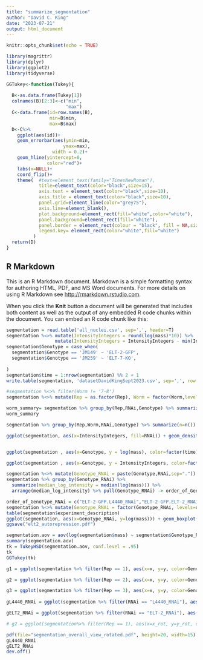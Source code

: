 ```yaml
---
title: "summarize_segmentation"
author: "David C. King"
date: "2023-07-21"
output: html_document
---
```


```r
knitr::opts_chunk$set(echo = TRUE)

library(magrittr)
library(dplyr)
library(ggplot2)
library(tidyverse)

GGTukey<-function(Tukey){
 
  B<-as.data.frame(Tukey[1])
  colnames(B)[2:3]<-c("min",
                      "max")
  C<-data.frame(id=row.names(B),
                min=B$min,
                max=B$max)
  D<-C%>%
    ggplot(aes(id))+
    geom_errorbar(aes(ymin=min,
                     ymax=max),
                 width = 0.2)+
    geom_hline(yintercept=0,
               color="red")+
    labs(x=NULL)+
    coord_flip()+
    theme(  #text=element_text(family="TimesNewRoman"),
            title=element_text(color="black",size=15),
            axis.text = element_text(color="black",size=10),
            axis.title = element_text(color="black",size=10),
            panel.grid=element_line(color="grey75"),
            axis.line=element_blank(),
            plot.background=element_rect(fill="white",color="white"),
            panel.background=element_rect(fill="white"),
            panel.border = element_rect(colour = "black", fill = NA,size=0.59),
            legend.key= element_rect(color="white",fill="white")
          )
  return(D)
}
```

## R Markdown

This is an R Markdown document. Markdown is a simple formatting syntax for authoring HTML, PDF, and MS Word documents. For more details on using R Markdown see <http://rmarkdown.rstudio.com>.

When you click the **Knit** button a document will be generated that includes both content as well as the output of any embedded R code chunks within the document. You can embed an R code chunk like this:

```r
segmentation = read.table('all_nuclei.csv', sep=',', header=T)
segmentation %<>% mutate(IntensityIntegers = round(log(mass)*10)) %>%
                  mutate(IntensityIntegers = IntensityIntegers - min(IntensityIntegers))
segmentation$Genotype = case_when(
  segmentation$Genotype == 'JM149' ~ 'ELT-2-GFP',
  segmentation$Genotype == 'JM259' ~ 'ELT-7-KO',
    
)
segmentation$time = 1:nrow(segmentation) %% 2 + 1
write.table(segmentation, 'datasetDavidKingSept2023.csv', sep=',', row.names = F, quote=F, col.names = T)
```


```r
#segmentation %<>% filter(Worm != '7-8')
segmentation %<>% mutate(Rep = as.factor(Rep), Worm = factor(Worm,levels=1:11), RNAi=factor(RNAi, levels=rev(sort(unique(segmentation$RNAi)))))

worm_summary= segmentation %>% group_by(Rep,RNAi,Genotype) %>% summarize(n=n())
worm_summary
```

```r
segmentation %>% group_by(Rep,Worm,RNAi,Genotype) %>% summarize(n=n()) %>% ungroup() %>% group_by(RNAi,Genotype) %>% summarise(ave_nuclei = mean(n), sd_nuclei=sd(n))
```

```r
ggplot(segmentation, aes(x=IntensityIntegers, fill=RNAi)) + geom_density(alpha=.5) + facet_wrap(~Genotype+factor(time)) + ggtitle("Intensity integers are round(log(mass)*10)-min", subtitle = "Evenly divided into timepoints 1 and 2")


ggplot(segmentation , aes(x=Genotype, y = log(mass), color=factor(time))) + geom_boxplot() + facet_wrap(~RNAi) + ggtitle("Brightness of nuclei (mass)")

ggplot(segmentation , aes(x=Genotype, y = IntensityIntegers, color=factor(time))) + geom_boxplot() + facet_wrap(~RNAi) + ggtitle("Size of detected nucleus")
```

```r
segmentation %<>% mutate(Genotype_RNAi = paste(Genotype,RNAi,sep="."))
segmentation %>% group_by(Genotype_RNAi) %>% 
  summarize(median_log_intensity = median(log(mass))) %>%  
  arrange(median_log_intensity) %>% pull(Genotype_RNAi) -> order_of_Genotype_RNAi 

order_of_Genotype_RNAi = c("ELT-2-GFP.L4440_RNAi","ELT-2-GFP.ELT-2_RNAi","ELT-7-KO.ELT-2_RNAi","ELT-7-KO.L4440_RNAi")
segmentation %<>% mutate(Genotype_RNAi = factor(Genotype_RNAi, levels=order_of_Genotype_RNAi))
table(segmentation$experiment_description)
ggplot(segmentation, aes(x=Genotype_RNAi, y=log(mass))) + geom_boxplot() + ggtitle("elt-2 gene autoregulation: ",subtitle = "elt-2 autorepression, elt-7 activation") + theme_classic()
ggsave("elt2_autorepression.pdf")

segmentation.aov = aov(log(segmentation$mass) ~ segmentation$Genotype_RNAi)
summary(segmentation.aov)
tk = TukeyHSD(segmentation.aov, conf.level = .95)
tk
GGTukey(tk)

```

```r
g1 = ggplot(segmentation %>% filter(Rep == 1), aes(x=x, y=y, color=Genotype)) + facet_wrap(~RNAi + Worm) + ggtitle("Segmentation results Rep 1") + geom_hline(yintercept=0) + geom_vline(xintercept = 0) + geom_line() + geom_point() + theme(aspect.ratio = 1) + ylim(c(-1500,1500))

g2 = ggplot(segmentation %>% filter(Rep == 2), aes(x=x, y=y, color=Genotype)) + facet_wrap(~RNAi + Worm) + ggtitle("Segmentation results Rep 2") + geom_hline(yintercept=0) + geom_vline(xintercept = 0) + geom_line() + geom_point() + theme(aspect.ratio = 1) + ylim(c(-1500,1500))

g3 = ggplot(segmentation %>% filter(Rep == 3), aes(x=x, y=y, color=Genotype)) + facet_wrap(~RNAi + Worm) + ggtitle("Segmentation results Rep 3") + geom_hline(yintercept=0) + geom_vline(xintercept = 0) + geom_line() + geom_point() + theme(aspect.ratio = 1) + ylim(c(-1500,1500))
 
gL4440_RNAi = ggplot(segmentation %>% filter(RNAi == "L4440_RNAi"), aes(x=x_rot, y=y_rot, color=Rep)) + facet_wrap(~ Worm + Genotype) + ggtitle("Segmentation results L4440_RNAi") + geom_hline(yintercept=0) + geom_vline(xintercept = 0) + geom_line() + geom_point() + theme(aspect.ratio = 1) + ylim(c(-1500,1500))

gELT2_RNAi = ggplot(segmentation %>% filter(RNAi == "ELT-2_RNAi"), aes(x=x_rot, y=y_rot, color=Rep)) + facet_wrap(~ Worm + Genotype) + ggtitle("Segmentation results ELT-2_RNAi") + geom_hline(yintercept=0) + geom_vline(xintercept = 0) + geom_line() + geom_point() + theme(aspect.ratio = 1) + ylim(c(-1500,1500))

# g2 = ggplot(segmentation%>% filter(Rep == 1), aes(x=x_rot, y=y_rot, color=Genotype))  + facet_wrap(~RNAi + Worm) + ggtitle("Rotated onto x-axis")+ geom_hline(yintercept=0) + geom_vline(xintercept = 0) + geom_line() + geom_point() + theme(aspect.ratio = 1)+ ylim(c(-1500,1500))
```

```r
pdf(file="segmentation_overall_view_rotated.pdf", height=20, width=15)
gL4440_RNAi
gELT2_RNAi
dev.off()
```

